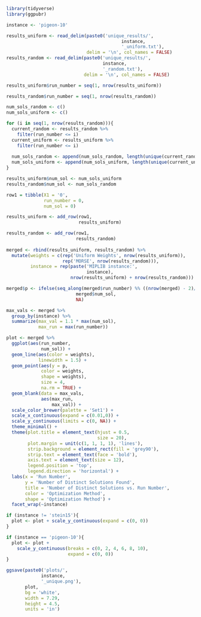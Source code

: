 ```{r}
library(tidyverse)
library(ggpubr)
```

```{r}
instance <- 'pigeon-10'

results_uniform <- read_delim(paste0('unique_results/',
                                           instance,
                                           '_uniform.txt'),
                              delim = '\n', col_names = FALSE)
results_random <- read_delim(paste0('unique_results/',
                                    instance,
                                    '_random.txt'),
                             delim = '\n', col_names = FALSE)

results_uniform$run_number = seq(1, nrow(results_uniform))

results_random$run_number = seq(1, nrow(results_random))

num_sols_random <- c()
num_sols_uniform <- c()

for (i in seq(1, nrow(results_random))){
  current_random <- results_random %>% 
    filter(run_number <= i)
  current_uniform <- results_uniform %>% 
    filter(run_number <= i)
  
  num_sols_random <- append(num_sols_random, length(unique(current_random$X1)))
  num_sols_uniform <- append(num_sols_uniform, length(unique(current_uniform$X1)))
}

results_uniform$num_sol <- num_sols_uniform
results_random$num_sol <- num_sols_random

row1 = tibble(X1 = '0',
              run_number = 0,
              num_sol = 0)

results_uniform <- add_row(row1,
                           results_uniform)

results_random <- add_row(row1,
                          results_random)
  
merged <- rbind(results_uniform, results_random) %>% 
  mutate(weights = c(rep('Uniform Weights', nrow(results_uniform)),
                     rep('MORSE', nrow(results_random))),
         instance = rep(paste('MIPLIB instance:',
                              instance),
                        nrow(results_uniform) + nrow(results_random)))
```

```{r}
merged$p <- ifelse(seq_along(merged$run_number) %% ((nrow(merged) - 2)/40) == 0,
                          merged$num_sol,
                          NA)

max_vals <- merged %>%
  group_by(instance) %>%
  summarize(max_val = 1.1 * max(num_sol),
            max_run = max(run_number))
```

```{r}
plot <- merged %>% 
  ggplot(aes(run_number,
             num_sol)) +
  geom_line(aes(color = weights),
            linewidth = 1.5) +
  geom_point(aes(y = p,
             color = weights,
             shape = weights),
             size = 4,
             na.rm = TRUE) +
  geom_blank(data = max_vals,
             aes(max_run,
                 max_val)) +
  scale_color_brewer(palette = 'Set1') +
  scale_x_continuous(expand = c(0.01,0)) +
  scale_y_continuous(limits = c(0, NA)) +
  theme_minimal() +
  theme(plot.title = element_text(hjust = 0.5,
                                  size = 20),
        plot.margin = unit(c(1, 1, 1, 1), 'lines'),
        strip.background = element_rect(fill = 'grey90'),
        strip.text = element_text(face = 'bold'),
        axis.text = element_text(size = 12),
        legend.position = 'top',
        legend.direction = 'horizontal') +
  labs(x = 'Run Number',
       y = 'Number of Distinct Solutions Found',
       title = 'Number of Distinct Solutions vs. Run Number',
       color = 'Optimization Method',
       shape = 'Optimization Method') +
  facet_wrap(~instance)

if (instance != 'stein15'){
  plot <- plot + scale_y_continuous(expand = c(0, 0))
}

if (instance == 'pigeon-10'){
  plot <- plot +
    scale_y_continuous(breaks = c(0, 2, 4, 6, 8, 10),
                       expand = c(0, 0))
}

ggsave(paste0('plots/',
             instance,
             '_unique.png'),
       plot,
       bg = 'white',
       width = 7.29,
       height = 4.5,
       units = 'in')
```